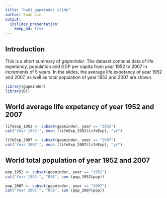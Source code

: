 ```yaml
---
title: "hw01_gapminder_slide"
author: Xuan Lin
output: 
  ioslides_presentation:
    keep_md: true
---
```


## Introduction
This is a short summary of _gapminder_. The dataset contains data of life expetancy, population and GDP per capita from year 1952 to 2007 in increments of 5 years. In the slides, the average life expetancy of year 1952 and 2007, as well as total population of year 1952 and 2007 are shown.

```r
library(gapminder)
library(DT)
```

## World average life expetancy of year 1952 and 2007

```r
lifeExp_1952 <- subset(gapminder, year == "1952")
cat("Year 1952:", mean (lifeExp_1952$lifeExp), "yr")

lifeExp_2007 <- subset(gapminder, year == "2007")
cat("Year 2007:", mean (lifeExp_2007$lifeExp), "yr")

```

## World total population of year 1952 and 2007

```r
pop_1952 <- subset(gapminder, year == "1952")
cat("Year 1952:", "US$", sum (pop_1952$pop))

pop_2007 <- subset(gapminder, year == "2007")
cat("Year 2007:", "US$", sum (pop_2007$pop))

```